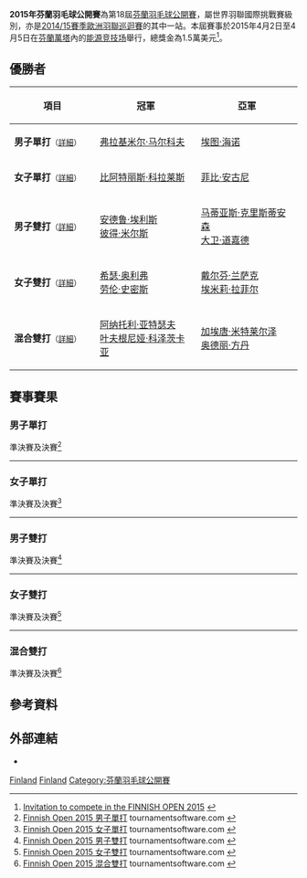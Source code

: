 {{noteTA|G1=Badminton}}
{{infobox badminton event
|name           = 2015年芬蘭羽毛球公開賽
|image          = 
|size           = 
|caption        =
|dates          = 2015年4月2日－4月5日
|number_edition = 第18屆
|level          = 4A
|prize_money    = 1.5萬美元
|location       = {{FIN}}[[萬塔|萬塔]]
|venue          = [[能源竞技场|能源竞技场]]
|previous       = 2014年芬蘭羽毛球公開賽 
|next           = 2016年芬蘭羽毛球公開賽
}}
'''2015年芬蘭羽毛球公開賽'''為第18屆[[芬蘭羽毛球公開賽|芬蘭羽毛球公開賽]]，屬世界羽聯國際挑戰賽級別，亦是[[2014/15賽季歐洲羽聯巡迴賽|2014/15賽季歐洲羽聯巡迴賽]]的其中一站。本屆賽事於2015年4月2日至4月5日在[[芬蘭|芬蘭]][[萬塔|萬塔]]內的[[能源竞技场|能源竞技场]]舉行，總獎金為1.5萬美元<ref>[http://www.bwfbadminton.org/file.aspx?id=612840&dl=1 Invitation to compete in the FINNISH OPEN 2015] {{Wayback|url=http://www.bwfbadminton.org/file.aspx?id=612840&dl=1 |date=20150501172500 }}{{en}}</ref>。

== 優勝者 ==
{| class=wikitable style="font-size:small"
!width="200"|項目
!width="250"|冠軍
!width="250"|亞軍
|-
|'''男子單打'''<small>（[[#男子單打|詳細]]）</small>
|{{flagicon|RUS}} [[弗拉基米尔·马尔科夫|弗拉基米尔·马尔科夫]]
|{{flagicon|FIN}} [[埃图·海诺|埃图·海诺]]
|-
|'''女子單打'''<small>（[[#女子單打|詳細]]）</small>
|{{flagicon|ESP}} [[比阿特丽斯·科拉莱斯|比阿特丽斯·科拉莱斯]]
|{{flagicon|INA}} [[菲比·安古尼|菲比·安古尼]]
|-
|'''男子雙打'''<small>（[[#男子雙打|詳細]]）</small>
|{{flagicon|ENG}} [[安德鲁·埃利斯|安德鲁·埃利斯]]<br/>{{flagicon|ENG}} [[彼得·米尔斯|彼得·米尔斯]]
|{{flagicon|DEN}} [[马蒂亚斯·克里斯蒂安森|马蒂亚斯·克里斯蒂安森]]<br/>{{flagicon|DEN}} [[大卫·道嘉德|大卫·道嘉德]]
|-
|'''女子雙打'''<small>（[[#女子雙打|詳細]]）</small>
|{{flagicon|ENG}} [[希瑟·奥利弗|希瑟·奥利弗]]<br/>{{flagicon|ENG}} [[劳伦·史密斯|劳伦·史密斯]]
|{{flagicon|FRA}} [[戴尔芬·兰萨克|戴尔芬·兰萨克]]<br/>{{flagicon|FRA}} [[埃米莉·拉菲尔|埃米莉·拉菲尔]]
|-
|'''混合雙打'''<small>（[[#混合雙打|詳細]]）</small>
|{{flagicon|RUS}} [[阿纳托利·亚特瑟夫|阿纳托利·亚特瑟夫]]<br/>{{flagicon|RUS}} [[叶夫根尼娅·科泽茨卡亚|叶夫根尼娅·科泽茨卡亚]]
|{{flagicon|FRA}} [[加埃唐·米特莱尔泽|加埃唐·米特莱尔泽]]<br/>{{flagicon|FRA}} [[奥德丽·方丹|奥德丽·方丹]]
|}

== 賽事賽果 ==
=== 男子單打 ===
;準決賽及決賽<ref name="MS">[http://bwf.tournamentsoftware.com/sport/draw.aspx?id=1EB1B36B-461D-41C6-A4CF-2590542AAA2B&draw=2 Finnish Open 2015 男子單打] tournamentsoftware.com {{en}}</ref>
{{4TeamBracket-Tennis3-v2
| team-width=200
| RD1-seed1=
| RD1-team1={{flagicon|DEN}} [[斯特芬·拉斯姆森|斯特芬·拉斯姆森]]
| RD1-score1-1=11
| RD1-score1-2=22
| RD1-score1-3=
| RD1-seed2=
| RD1-team2='''{{flagicon|FIN}} [[埃图·海诺|埃图·海诺]]
| RD1-score2-1='''21
| RD1-score2-2='''24
| RD1-score2-3=

| RD1-seed3=PFQ
| RD1-team3={{nowrap|{{flagicon|UKR}} [[瓦列里·阿特拉什琴科夫|瓦列里·阿特拉什琴科夫]]}}
| RD1-score3-1='''21
| RD1-score3-2=13
| RD1-score3-3=7
| RD1-seed4=2
| RD1-team4='''{{flagicon|RUS}} [[弗拉基米尔·马尔科夫|弗拉基米尔·马尔科夫]]
| RD1-score4-1=12
| RD1-score4-2='''21
| RD1-score4-3='''21

| RD2-seed1=
| RD2-team1={{flagicon|FIN}} [[埃图·海诺|埃图·海诺]]
| RD2-score1-1=18
| RD2-score1-2=15
| RD2-score1-3=
| RD2-seed2=2
| RD2-team2='''{{flagicon|RUS}} [[弗拉基米尔·马尔科夫|弗拉基米尔·马尔科夫]]
| RD2-score2-1='''21
| RD2-score2-2='''21
| RD2-score2-3=
}}
----

=== 女子單打 ===
;準決賽及決賽<ref name="WS">[http://bwf.tournamentsoftware.com/sport/draw.aspx?id=1EB1B36B-461D-41C6-A4CF-2590542AAA2B&draw=4 Finnish Open 2015 女子單打] tournamentsoftware.com {{en}}</ref>
{{4TeamBracket-Tennis3-v2
| team-width=200
| RD1-seed1=1
| RD1-team1='''{{flagicon|ESP}} [[比阿特丽斯·科拉莱斯|比阿特丽斯·科拉莱斯]]
| RD1-score1-1=19
| RD1-score1-2='''21
| RD1-score1-3='''21
| RD1-seed2=3
| RD1-team2={{flagicon|DEN}} [[安娜·蒂亚·马德森|安娜·蒂亚·马德森]]
| RD1-score2-1='''21
| RD1-score2-2=17
| RD1-score2-3=16

| RD1-seed3=Q
| RD1-team3='''{{flagicon|INA}} [[菲比·安古尼|菲比·安古尼]]
| RD1-score3-1=17
| RD1-score3-2='''21
| RD1-score3-3='''21
| RD1-seed4=
| RD1-team4={{flagicon|DEN}} [[梅蒂·波尔森|梅蒂·波尔森]]
| RD1-score4-1='''21
| RD1-score4-2=8
| RD1-score4-3=13

| RD2-seed1=1
| RD2-team1='''{{flagicon|ESP}} [[比阿特丽斯·科拉莱斯|比阿特丽斯·科拉莱斯]]
| RD2-score1-1='''21
| RD2-score1-2='''21
| RD2-score1-3=
| RD2-seed2=Q
| RD2-team2={{flagicon|INA}} [[菲比·安古尼|菲比·安古尼]]
| RD2-score2-1=19
| RD2-score2-2=12
| RD2-score2-3=
}}
----

=== 男子雙打 ===
;準決賽及決賽<ref name="MD">[http://bwf.tournamentsoftware.com/sport/draw.aspx?id=1EB1B36B-461D-41C6-A4CF-2590542AAA2B&draw=5 Finnish Open 2015 男子雙打] tournamentsoftware.com {{en}}</ref>
{{4TeamBracket-Tennis3-v2
| team-width=200
| RD1-seed1=1
| RD1-team1={{flagicon|FRA}} [[巴蒂斯特·卡雷姆|巴蒂斯特·卡雷姆]]<br/> {{flagicon|FRA}} [[罗南·拉巴尔|罗南·拉巴尔]]
| RD1-score1-1='''22
| RD1-score1-2=15
| RD1-score1-3=13
| RD1-seed2=3
| RD1-team2='''{{nowrap|{{flagicon|DEN}} [[马蒂亚斯·克里斯蒂安森|马蒂亚斯·克里斯蒂安森]]<br/> {{flagicon|DEN}} [[大卫·道嘉德|大卫·道嘉德]]}}
| RD1-score2-1=20
| RD1-score2-2='''21
| RD1-score2-3='''21

| RD1-seed3=4
| RD1-team3={{flagicon|FRA}} [[巴斯蒂安·凯尔索迪|巴斯蒂安·凯尔索迪]]<br/> {{flagicon|FRA}} [[加埃唐·米特莱尔泽|加埃唐·米特莱尔泽]]
| RD1-score3-1=11
| RD1-score3-2=18
| RD1-score3-3=
| RD1-seed4=
| RD1-team4='''{{flagicon|ENG}} [[安德鲁·埃利斯|安德鲁·埃利斯]]<br/> {{flagicon|ENG}} [[彼得·米尔斯|彼得·米尔斯]]
| RD1-score4-1='''21
| RD1-score4-2='''21
| RD1-score4-3=

| RD2-seed1=3
| RD2-team1={{nowrap|{{flagicon|DEN}} [[马蒂亚斯·克里斯蒂安森|马蒂亚斯·克里斯蒂安森]]<br/> {{flagicon|DEN}} [[大卫·道嘉德|大卫·道嘉德]]}}
| RD2-score1-1=19
| RD2-score1-2=12
| RD2-score1-3=
| RD2-seed2=
| RD2-team2='''{{flagicon|ENG}} [[安德鲁·埃利斯|安德鲁·埃利斯]]<br/> {{flagicon|ENG}} [[彼得·米尔斯|彼得·米尔斯]]
| RD2-score2-1='''21
| RD2-score2-2='''21
| RD2-score2-3=
}}
----

=== 女子雙打 ===
;準決賽及決賽<ref name="WD">[http://bwf.tournamentsoftware.com/sport/draw.aspx?id=1EB1B36B-461D-41C6-A4CF-2590542AAA2B&draw=6 Finnish Open 2015 女子雙打] {{Wayback|url=http://bwf.tournamentsoftware.com/sport/draw.aspx?id=1EB1B36B-461D-41C6-A4CF-2590542AAA2B&draw=6 |date=20191215132859 }} tournamentsoftware.com {{en}}</ref>
{{4TeamBracket-Tennis3-v2
| team-width=200
| RD1-seed1=1
| RD1-team1='''{{flagicon|ENG}} [[希瑟·奥利弗|希瑟·奥利弗]]<br/> {{flagicon|ENG}} [[劳伦·史密斯|劳伦·史密斯]]
| RD1-score1-1=
| RD1-score1-2=
| RD1-score1-3=
| RD1-seed2=
| RD1-team2={{flagicon|DEN}} [[莉娜·格雷巴克|莉娜·格雷巴克]]<br/> {{flagicon|DEN}} [[玛丽亚·赫斯波|玛丽亚·赫斯波]] (棄權)
| RD1-score2-1=
| RD1-score2-2=
| RD1-score2-3=

| RD1-seed3=4
| RD1-team3={{nowrap|{{flagicon|RUS}} [[阿纳斯塔西娅·哈尔兰波维奇|阿纳斯塔西娅·哈尔兰波维奇]]<br/> {{flagicon|RUS}} [[波利娜·沃罗恩科|波利娜·沃罗恩科]]}}
| RD1-score3-1=10
| RD1-score3-2=7
| RD1-score3-3=
| RD1-seed4=2
| RD1-team4='''{{flagicon|FRA}} [[戴尔芬·兰萨克|戴尔芬·兰萨克]]<br/> {{flagicon|FRA}} [[埃米莉·拉菲尔|埃米莉·拉菲尔]]
| RD1-score4-1='''21
| RD1-score4-2='''21
| RD1-score4-3=

| RD2-seed1=1
| RD2-team1='''{{flagicon|ENG}} [[希瑟·奥利弗|希瑟·奥利弗]]<br/> {{flagicon|ENG}} [[劳伦·史密斯|劳伦·史密斯]]
| RD2-score1-1='''21
| RD2-score1-2='''23
| RD2-score1-3=
| RD2-seed2=2
| RD2-team2={{flagicon|FRA}} [[戴尔芬·兰萨克|戴尔芬·兰萨克]]<br/> {{flagicon|FRA}} [[埃米莉·拉菲尔|埃米莉·拉菲尔]]
| RD2-score2-1=13
| RD2-score2-2=21
| RD2-score2-3=
}}
----

=== 混合雙打 ===
;準決賽及決賽<ref name="XD">[http://bwf.tournamentsoftware.com/sport/draw.aspx?id=1EB1B36B-461D-41C6-A4CF-2590542AAA2B&draw=7 Finnish Open 2015 混合雙打] tournamentsoftware.com {{en}}</ref>
{{4TeamBracket-Tennis3-v2
| team-width=200
| RD1-seed1=1
| RD1-team1='''{{flagicon|FRA}} [[加埃唐·米特莱尔泽|加埃唐·米特莱尔泽]]<br/> {{flagicon|FRA}} [[奥德丽·方丹|奥德丽·方丹]]
| RD1-score1-1='''21
| RD1-score1-2=15
| RD1-score1-3='''21
| RD1-seed2=
| RD1-team2={{flagicon|FRA}} [[巴斯蒂安·凯尔索迪|巴斯蒂安·凯尔索迪]]<br/> {{flagicon|FRA}} [[莉亚·巴莱尔莫|莉亚·巴莱尔莫]]
| RD1-score2-1=15
| RD1-score2-2='''21
| RD1-score2-3=18

| RD1-seed3=3
| RD1-team3={{flagicon|FRA}} [[罗南·拉巴尔|罗南·拉巴尔]]<br/> {{flagicon|FRA}} [[埃米莉·拉菲尔|埃米莉·拉菲尔]]
| RD1-score3-1='''21
| RD1-score3-2=14
| RD1-score3-3=11
| RD1-seed4=2
| RD1-team4='''{{nowrap|{{flagicon|RUS}} [[阿纳托利·亚特瑟夫|阿纳托利·亚特瑟夫]]<br/> {{flagicon|RUS}} [[叶夫根尼娅·科泽茨卡亚|叶夫根尼娅·科泽茨卡亚]]}}
| RD1-score4-1=10
| RD1-score4-2='''21
| RD1-score4-3='''21

| RD2-seed1=1
| RD2-team1={{flagicon|FRA}} [[加埃唐·米特莱尔泽|加埃唐·米特莱尔泽]]<br/> {{flagicon|FRA}} [[奥德丽·方丹|奥德丽·方丹]]
| RD2-score1-1='''21
| RD2-score1-2=17
| RD2-score1-3=10
| RD2-seed2=2
| RD2-team2='''{{nowrap|{{flagicon|RUS}} [[阿纳托利·亚特瑟夫|阿纳托利·亚特瑟夫]]<br/> {{flagicon|RUS}} [[叶夫根尼娅·科泽茨卡亚|叶夫根尼娅·科泽茨卡亚]]}}
| RD2-score2-1=16
| RD2-score2-2='''21
| RD2-score2-3='''21
}}

== 參考資料 ==
{{Reflist}}

==外部連結==
*{{official|http://www.badminton.fi/finnishopen}}{{fi}}

[[Category:2015年世界羽聯國際挑戰賽|Finland]]
[[Category:2014/15賽季歐洲羽聯巡迴賽|Finland]]
[[Category:芬蘭羽毛球公開賽|Category:芬蘭羽毛球公開賽]]